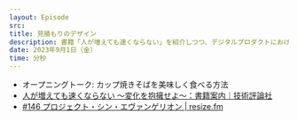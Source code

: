 ```yaml
---
layout: Episode
src: 
title: 見積もりのデザイン
description: 書籍「人が増えても速くならない」を紹介しつつ、デジタルプロダクトにおける見積もりやプロジェクトマネジメントについて、思うことや実践していることを話しました。
date: 2023年9月1日（金）
time: 分秒
---
```


- オープニングトーク: カップ焼きそばを美味しく食べる方法
- [人が増えても速くならない ～変化を抱擁せよ～：書籍案内｜技術評論社](https://gihyo.jp/book/2023/978-4-297-13565-2)
- [#146 プロジェクト・シン・エヴァンゲリオン | resize.fm](https://resize.fm/ep/146-project-evangelion)
